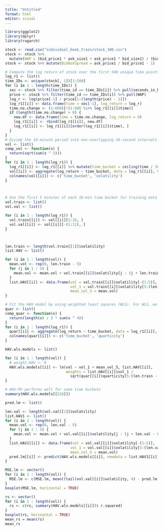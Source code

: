 ---
title: "Untitled"
format: html
editor: visual
---

```{r}
library(ggplot2)
library(dplyr)
library(rugarch)
```

```{r}
stock <- read.csv("individual_book_train/stock_100.csv")
stock <- stock %>% 
  mutate(WAP = (bid_price1 * ask_size1 + ask_price1 * bid_size1) / (bid_size1 + ask_size1))
stock <- stock %>% mutate(BidAskSpread = ask_price1 / bid_price1 - 1)

# Compute the log return of stock over the first 500 unique time points.
log_r1 <- list()
time_IDs <- unique(stock[, 1])[1:500]
for (i in 1 : length(time_IDs)) {
  sec <- stock %>% filter(time_id == time_IDs[i]) %>% pull(seconds_in_bucket)
  price <- stock %>% filter(time_id == time_IDs[i]) %>% pull(WAP)
  log_r <- log(price[-1] / price[1:(length(price) - 1)])
  log_r1[[i]] <- data.frame(time = sec[-1], log_return = log_r)
  time.no.change <- (1:600)[!(1:600 %in% log_r1[[i]]$time)]
  if (length(time.no.change) > 0) {
    new.df <- data.frame(time = time.no.change, log_return = 0)
    log_r1[[i]] <- rbind(log_r1[[i]], new.df)
    log_r1[[i]] <- log_r1[[i]][order(log_r1[[i]]$time), ]
  }
}
# Divide the 10-minute period into non-overlapping 30-second intervals and use the list to store the volatility of stock for each 30-second period in different time periods.
vol <- list()
comp_vol <- function(x) {
  return(sqrt(sum(x ^ 2)))
}
for (i in 1 : length(log_r1)) {
  log_r1[[i]] <- log_r1[[i]] %>% mutate(time_bucket = ceiling(time / 30))
  vol[[i]] <- aggregate(log_return ~ time_bucket, data = log_r1[[i]], FUN = comp_vol)
  colnames(vol[[i]]) <- c('time_bucket', 'volatility')
}



# Use the first 5 minutes of each 10-min time bucket for training data and the last 5 minutes for validation.
vol.train <- list()
vol.val <- list()

for (i in 1 : length(log_r1)) {
  vol.train[[i]] <- vol[[i]][1:16, ]
  vol.val[[i]] <- vol[[i]][-(1:11), ]
}



len.train <- length(vol.train[[1]]$volatility)
list.HAV <- list()

for (i in 1 : length(vol)) {
  mean.vol <- rep(0, len.train - 5)
  for (j in 1 : 5) {
    mean.vol <- mean.vol + vol.train[[i]]$volatility[j : (j + len.train - 6)] / 5
  }
  list.HAV[[i]] <- data.frame(vol = vol.train[[i]]$volatility[-(1:5)], 
                              vol_1 = vol.train[[i]]$volatility[5:(len.train - 1)],
                              mean_vol_5 = mean.vol)
}

# Fit the HAV model by using weighted least squares (WLS). For WLS, we use $w_t = \text{RV}_{t-1}/\sqrt{\text{RQ}_{t-1}}$ as the weight for each time period t.
quar <- list()
comp_quar <- function(x) {
  return(length(x) / 3 * sum(x ^ 4))
}
for (i in 1 : length(log_r1)) {
  quar[[i]] <- aggregate(log_return ~ time_bucket, data = log_r1[[i]], FUN = comp_quar)
  colnames(quar[[i]]) <- c('time_bucket', 'quarticity')
}

HAV.wls.models <- list()

for (i in 1 : length(vol)) {
  # weight.HAV <- 0
  HAV.wls.models[[i]] <- lm(vol ~ vol_1 + mean_vol_5, list.HAV[[i]],
                            weights = list.HAV[[i]]$vol_1 / 
                              sqrt(quar[[i]]$quarticity[5:(len.train - 1)]))
}

# HAV-RV performs well for some time buckets
summary(HAV.wls.models[[218]])
```

```{r}
pred.lm <- list()

len.val <- length(vol.val[[1]]$volatility)
list.HAV1 <- list()
for (i in 1 : length(vol)) {
  mean.vol <- rep(0, len.val - 5)
  for (j in 1 : 5) {
    mean.vol <- mean.vol + vol.val[[i]]$volatility[j : (j + len.val - 6)] / 5
  }
  list.HAV1[[i]] <- data.frame(vol = vol.val[[i]]$volatility[-(1:5)], 
                              vol_1 = vol.val[[i]]$volatility[5:(len.val - 1)],
                              mean_vol_5 = mean.vol)
  pred.lm[[i]] <- predict(HAV.wls.models[[i]], newdata = list.HAV1[[i]])
}
```

```{r}
MSE.lm <- vector()
for (i in 1 : length(vol)) {
  MSE.lm <- c(MSE.lm, mean((tail(vol.val[[i]]$volatility, 4) - pred.lm[[i]]) ^ 2))
}
boxplot(MSE.lm, horizontal = TRUE)
```

```{r}
rs <- vector()
for (i in 1 : length(vol)) {
  rs <- c(rs, summary(HAV.wls.models[[i]])$ r.squared)
}
boxplot(rs, horizontal = TRUE)
mean_rs = mean(rs)
mean_rs
```
